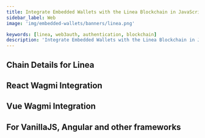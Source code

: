 ```yaml
---
title: Integrate Embedded Wallets with the Linea Blockchain in JavaScript
sidebar_label: Web
image: 'img/embedded-wallets/banners/linea.png'

keywords: [linea, web3auth, authentication, blockchain]
description: 'Integrate Embedded Wallets with the Linea Blockchain in JavaScript'
---
```



## Chain Details for Linea

<ChainDetailsLinea />

## React Wagmi Integration

<ReactWagmiIntegration />

## Vue Wagmi Integration

<VueWagmiIntegration />

## For VanillaJS, Angular and other frameworks

<JsBlockchainMethods />

